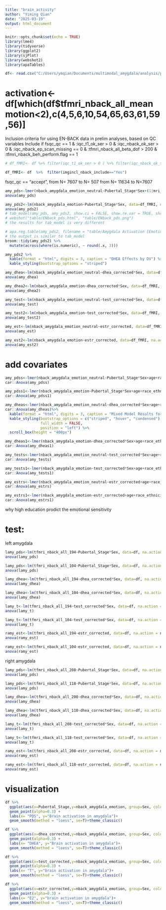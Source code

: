 ```yaml
---
title: "brain_activity"
author: "Yiming Qian"
date: "2025-03-19"
output: html_document
---
```


```r
knitr::opts_chunk$set(echo = TRUE)
library(lme4)
library(tidyverse)
library(ggplot2)
library(sjPlot)
library(webshot2)
library(apaTables)
```


```r
df<- read.csv("C:/Users/ymqian/Documents/multimodal_amygdala/analysis/processed_data.csv")
```
# activation<-df[which(df$tfmri_nback_all_meanmotion<2),c(4,5,6,10,54,65,63,61,59,56)]

Inclusion criteria for using EN-BACK data in prelim analyses, based on QC variables
Include if fsqc_qc == 1 & :iqc_t1_ok_ser > 0 & :iqc_nback_ok_ser > 0 & :iqc_nback_ep_scan_missing == 0 & :tfmri_nback_all_beta_dof > 200 &
:tfmri_nback_beh_perform.flag == 1


```r
# df_fMRI<- df %>% filter(iqc_t1_ok_ser > 0 ) %>% filter(iqc_nback_ok_ser > 0) %>% filter(tfmri_nback_all_subthreshnvols > 200) %>% filter(tfmri_nback_beh_performflag == 1) %>% filter(fsqc_qc != "reject" | is.na(fsqc_qc)) 

df_fMRI<- df  %>%  filter(imgincl_nback_include=="Yes") 
```
fsqc_qc == "accept", from N= 7607 to N= 507
from N= 11634 to N=7607

```r
amy_pds<-lmer(nback_amygdala_emotion_neutral~Pubertal_Stage*Sex+(1|mri_info_deviceserialnumber) +(1|mri_info_deviceserialnumber:rel_family_id ), data=df_fMRI, na.action = na.omit)
anova(amy_pds)
```

```r
amy_pds2<-lm(nback_amygdala_emotion~Pubertal_Stage*Sex, data=df_fMRI, na.action = na.omit)
anova(amy_pds2)
# tab_model(amy_pds, amy_pds2, show.ci = FALSE, show.re.var = TRUE, show.p = TRUE, dv.labels = c("Amygdala Activation [Emotion versus Neutral Faces]", "Amygdala Activation [Emotion]"),file = "table/ENback_pds.html")
# webshot("table/ENback_pds.html", "table/ENback_pds.png")
# the results for tab_model is very different

# apa.reg.table(amy_pds2, filename = "table/Amygdala Activation [Emotion].doc")
# the output is similar to tab_model
broom::tidy(amy_pds2) %>%
  mutate(across(where(is.numeric), ~ round(.x, 3)))
```

```r
amy_pds2 %>%
  kable(format = "html", digits = 3, caption = "DHEA Effects by DV") %>%
  kable_styling(bootstrap_options = "striped")

```



```r
amy_dhea<-lm(nback_amygdala_emotion_neutral~dhea_corrected*Sex, data=df_fMRI, na.action = na.omit)
anova(amy_dhea)
```

```r
amy_dhea2<-lm(nback_amygdala_emotion~dhea_corrected*Sex, data=df_fMRI, na.action = na.omit)
anova(amy_dhea2)
```


```r
amy_test<-lm(nback_amygdala_emotion_neutral~test_corrected*Sex, data=df_fMRI, na.action = na.omit)
anova(amy_test)
```

```r
amy_test2<-lm(nback_amygdala_emotion~test_corrected*Sex, data=df_fMRI, na.action = na.omit)
anova(amy_test2)
```

```r
amy_est<-lm(nback_amygdala_emotion_neutral~estr_corrected, data=df_fMRI, na.action = na.omit)
anova(amy_est)
```

```r
amy_est2<-lm(nback_amygdala_emotion~estr_corrected, data=df_fMRI, na.action = na.omit)
anova(amy_est2)
```

# add covariates
```r
amy_pdss<-lmer(nback_amygdala_emotion_neutral~Pubertal_Stage*Sex+age+race_ethnicity +household.income+married2 + high.educ+pea_wiscv_trs+tfmri_nback_all_meanmotion +tfmri_nb_all_beh_ctotal_rate+(1|mri_info_deviceserialnumber) +(1|mri_info_deviceserialnumber:rel_family_id ) , data=df, na.action = na.omit)
car::Anova(amy_pdss)
```

```r
amy_pdss1<-lmer(nback_amygdala_emotion~Pubertal_Stage*Sex+age+race_ethnicity +household.income+married2 + high.educ+pea_wiscv_trs+tfmri_nback_all_meanmotion +tfmri_nb_all_beh_ctotal_rate+(1|mri_info_deviceserialnumber) +(1|mri_info_deviceserialnumber:rel_family_id ) , data=df, na.action = na.omit)
car::Anova(amy_pdss1)
```
```r
amy_dheas<-lmer(nback_amygdala_emotion_neutral~dhea_corrected*Sex+age+race_ethnicity +household.income+married2 + high.educ+pea_wiscv_trs+tfmri_nback_all_meanmotion +tfmri_nb_all_beh_ctotal_rate+(1|mri_info_deviceserialnumber) +(1|mri_info_deviceserialnumber:rel_family_id ) , data=df, na.action = na.omit)
car::Anova(amy_dheas)%>%
  kable(format = "html", digits = 3, caption = "Mixed Model Results for DHEA") %>%
  kable_styling(bootstrap_options = c("striped", "hover", "condensed"),
                full_width = FALSE,
                position = "left") %>%
  scroll_box(height = "400px")
```

```r
amy_dheas1<-lmer(nback_amygdala_emotion~dhea_corrected*Sex+age+race_ethnicity +household.income+married2 + high.educ+pea_wiscv_trs+tfmri_nback_all_meanmotion +tfmri_nb_all_beh_ctotal_rate+(1|mri_info_deviceserialnumber) +(1|mri_info_deviceserialnumber:rel_family_id ) , data=df, na.action = na.omit)
car::Anova(amy_dheas1)
```
```r
amy_tests<-lmer(nback_amygdala_emotion_neutral~test_corrected*Sex+age+race_ethnicity +household.income+married2 + high.educ+pea_wiscv_trs+tfmri_nback_all_meanmotion +tfmri_nb_all_beh_ctotal_rate+(1|mri_info_deviceserialnumber) +(1|mri_info_deviceserialnumber:rel_family_id ) , data=df, na.action = na.omit)
car::Anova(amy_tests)
```
```r
amy_tests1<-lmer(nback_amygdala_emotion~test_corrected*Sex+age+race_ethnicity +household.income+married2 + high.educ+pea_wiscv_trs+tfmri_nback_all_meanmotion +tfmri_nb_all_beh_ctotal_rate+(1|mri_info_deviceserialnumber) +(1|mri_info_deviceserialnumber:rel_family_id ) , data=df, na.action = na.omit)
car::Anova(amy_tests1)
```
```r
amy_estrs<-lmer(nback_amygdala_emotion_neutral~estr_corrected+age+race_ethnicity +household.income+married2 + high.educ+pea_wiscv_trs+tfmri_nback_all_meanmotion +tfmri_nb_all_beh_ctotal_rate+(1|mri_info_deviceserialnumber) +(1|mri_info_deviceserialnumber:rel_family_id) , data=df, na.action = na.omit)
car::Anova(amy_estrs)
```

```r
amy_estrs1<-lmer(nback_amygdala_emotion~estr_corrected+age+race_ethnicity +household.income+married2 + high.educ+pea_wiscv_trs+tfmri_nback_all_meanmotion +tfmri_nb_all_beh_ctotal_rate+(1|mri_info_deviceserialnumber) +(1|mri_info_deviceserialnumber:rel_family_id) , data=df, na.action = na.omit)
car::Anova(amy_estrs1)
```
why high education prodict the emotional sensitivity

# test:
left amygdala
```r
lamy_pds<-lm(tfmri_nback_all_194~Pubertal_Stage*Sex, data=df, na.action = na.omit)
anova(lamy_pds)
```

```r
lamy_pds<-lm(tfmri_nback_all_104~Pubertal_Stage*Sex, data=df, na.action = na.omit)
anova(lamy_pds)
```

```r
lamy_dhea<-lm(tfmri_nback_all_194~dhea_corrected*Sex, data=df, na.action = na.omit)
anova(lamy_dhea)
```
```r
lamy_dhea<-lm(tfmri_nback_all_104~dhea_corrected*Sex, data=df, na.action = na.omit)
anova(lamy_dhea)
```
```r
lamy_t<-lm(tfmri_nback_all_194~test_corrected*Sex, data=df, na.action = na.omit)
anova(lamy_t)
```
```r
lamy_t<-lm(tfmri_nback_all_104~test_corrected*Sex, data=df, na.action = na.omit)
anova(lamy_t)
```

```r
ramy_est<-lm(tfmri_nback_all_194~estr_corrected, data=df, na.action = na.omit)
anova(ramy_est)
```

```r
ramy_est<-lm(tfmri_nback_all_104~estr_corrected, data=df, na.action = na.omit)
anova(ramy_est)
```
right amygdala
```r
lamy_pds<-lm(tfmri_nback_all_208~Pubertal_Stage*Sex, data=df, na.action = na.omit)
anova(lamy_pds)
```

```r
lamy_pds<-lm(tfmri_nback_all_118~Pubertal_Stage*Sex, data=df, na.action = na.omit)
anova(lamy_pds)
```

```r
lamy_dhea<-lm(tfmri_nback_all_208~dhea_corrected*Sex, data=df, na.action = na.omit)
anova(lamy_dhea)
```
```r
lamy_dhea<-lm(tfmri_nback_all_118~dhea_corrected*Sex, data=df, na.action = na.omit)
anova(lamy_dhea)
```

```r
lamy_t<-lm(tfmri_nback_all_208~test_corrected*Sex, data=df, na.action = na.omit)
anova(lamy_t)
```
```r
lamy_t<-lm(tfmri_nback_all_118~test_corrected*Sex, data=df, na.action = na.omit)
anova(lamy_t)
```

```r
ramy_est<-lm(tfmri_nback_all_208~estr_corrected, data=df, na.action = na.omit)
anova(ramy_est)
```

```r
ramy_est<-lm(tfmri_nback_all_118~estr_corrected, data=df, na.action = na.omit)
anova(ramy_est)
```

# visualization
```r
df %>%
  ggplot(aes(x=Pubertal_Stage,y=nback_amygdala_emotion, group=Sex, color=Sex)) +
  geom_point(alpha=0.3) +
  labs(x= "PDS", y="Brain activation in amygdala")+
  geom_smooth(method = "loess", se=T)+theme_classic()
```

```r
df %>%
  ggplot(aes(x=dhea_corrected,y=nback_amygdala_emotion, group=Sex, color=Sex)) +
  geom_point(alpha=0.3) +
  labs(x= "DHEA", y="Brain activation in amygdala")+
  geom_smooth(method = "loess", se=T)+theme_classic()
```

```r
df %>%
  ggplot(aes(x=test_corrected,y=nback_amygdala_emotion, group=Sex, color=Sex)) +
  geom_point(alpha=0.3) +
  labs(x= "T", y="brain activation in amygdala")+
  geom_smooth(method = "loess", se=T)+theme_classic()
```

```r
df %>%
  ggplot(aes(x=estr_corrected,y=nback_amygdala_emotion, group=Sex, color=Sex)) +
  geom_point(alpha=0.3) +
  labs(x= "E2", y="brain activation in amygdala")+
  geom_smooth(method = "loess", se=T)+theme_classic()
```

